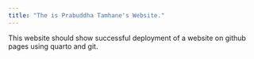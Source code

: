 ```yaml
---
title: "The is Prabuddha Tamhane's Website."
---
```


This website should show successful deployment of a website on github pages using quarto and git.


